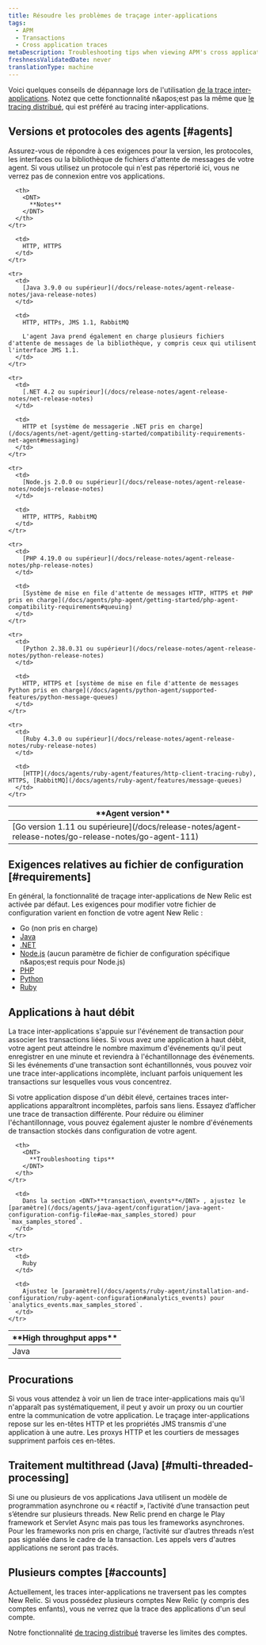 ```yaml
---
title: Résoudre les problèmes de traçage inter-applications
tags:
  - APM
  - Transactions
  - Cross application traces
metaDescription: Troubleshooting tips when viewing APM's cross application tracing maps.
freshnessValidatedDate: never
translationType: machine
---
```


Voici quelques conseils de dépannage lors de l'utilisation [de la trace inter-applications](/docs/apm/transactions/cross-application-traces/introduction-cross-application-traces). Notez que cette fonctionnalité n&amp;apos;est pas la même que [le tracing distribué](/docs/apm/distributed-tracing/getting-started/introduction-distributed-tracing), qui est préféré au tracing inter-applications.

## Versions et protocoles des agents [#agents]

Assurez-vous de répondre à ces exigences pour la version, les protocoles, les interfaces ou la bibliothèque de fichiers d'attente de messages de votre agent. Si vous utilisez un protocole qui n'est pas répertorié ici, vous ne verrez pas de connexion entre vos applications.

<table>
  <thead>
    <tr>
      <th width={200}>
        <DNT>
          **Agent version**
        </DNT>
      </th>

      <th>
        <DNT>
          **Notes**
        </DNT>
      </th>
    </tr>
  </thead>

  <tbody>
    <tr>
      <td>
        [Go version 1.11 ou supérieure](/docs/release-notes/agent-release-notes/go-release-notes/go-agent-111)
      </td>

      <td>
        HTTP, HTTPS
      </td>
    </tr>

    <tr>
      <td>
        [Java 3.9.0 ou supérieur](/docs/release-notes/agent-release-notes/java-release-notes)
      </td>

      <td>
        HTTP, HTTPs, JMS 1.1, RabbitMQ

        L'agent Java prend également en charge plusieurs fichiers d'attente de messages de la bibliothèque, y compris ceux qui utilisent l'interface JMS 1.1.
      </td>
    </tr>

    <tr>
      <td>
        [.NET 4.2 ou supérieur](/docs/release-notes/agent-release-notes/net-release-notes)
      </td>

      <td>
        HTTP et [système de messagerie .NET pris en charge](/docs/agents/net-agent/getting-started/compatibility-requirements-net-agent#messaging)
      </td>
    </tr>

    <tr>
      <td>
        [Node.js 2.0.0 ou supérieur](/docs/release-notes/agent-release-notes/nodejs-release-notes)
      </td>

      <td>
        HTTP, HTTPS, RabbitMQ
      </td>
    </tr>

    <tr>
      <td>
        [PHP 4.19.0 ou supérieur](/docs/release-notes/agent-release-notes/php-release-notes)
      </td>

      <td>
        [Système de mise en file d'attente de messages HTTP, HTTPS et PHP pris en charge](/docs/agents/php-agent/getting-started/php-agent-compatibility-requirements#queuing)
      </td>
    </tr>

    <tr>
      <td>
        [Python 2.38.0.31 ou supérieur](/docs/release-notes/agent-release-notes/python-release-notes)
      </td>

      <td>
        HTTP, HTTPS et [système de mise en file d'attente de messages Python pris en charge](/docs/agents/python-agent/supported-features/python-message-queues)
      </td>
    </tr>

    <tr>
      <td>
        [Ruby 4.3.0 ou supérieur](/docs/release-notes/agent-release-notes/ruby-release-notes)
      </td>

      <td>
        [HTTP](/docs/agents/ruby-agent/features/http-client-tracing-ruby), HTTPS, [RabbitMQ](/docs/agents/ruby-agent/features/message-queues)
      </td>
    </tr>
  </tbody>
</table>

## Exigences relatives au fichier de configuration [#requirements]

En général, la fonctionnalité de traçage inter-applications de New Relic est activée par défaut. Les exigences pour modifier votre fichier de configuration varient en fonction de votre agent New Relic :

* Go (non pris en charge)
* [Java](/docs/agents/java-agent/configuration/java-agent-configuration-config-file#Cross_Application_Tracer)
* [.NET](/docs/agents/net-agent/installation-and-configuration/net-agent-configuration#cross_application_tracer)
* [Node.js](/docs/agents/nodejs-agent/installation-configuration/nodejs-agent-configuration) (aucun paramètre de fichier de configuration spécifique n&amp;apos;est requis pour Node.js)
* [PHP](/docs/agents/php-agent/configuration/php-agent-configuration#inivar-cross-app-tracer-enabled)
* [Python](/docs/agents/python-agent/installation-configuration/python-agent-configuration#cross-application-tracer)
* [Ruby](/docs/agents/ruby-agent/features/cross-application-tracing-ruby)

## Applications à haut débit

La trace inter-applications s'appuie sur l'événement de transaction pour associer les transactions liées. Si vous avez une application à haut débit, votre agent peut atteindre le nombre maximum d'événements qu'il peut enregistrer en une minute et reviendra à l'échantillonnage des événements. Si les événements d'une transaction sont échantillonnés, vous pouvez voir une trace inter-applications incomplète, incluant parfois uniquement les transactions sur lesquelles vous vous concentrez.

Si votre application dispose d'un débit élevé, certaines traces inter-applications apparaîtront incomplètes, parfois sans liens. Essayez d’afficher une trace de transaction différente. Pour réduire ou éliminer l'échantillonnage, vous pouvez également ajuster le nombre d'événements de transaction stockés dans configuration de votre agent.

<table>
  <thead>
    <tr>
      <th width={200}>
        <DNT>
          **High throughput apps**
        </DNT>
      </th>

      <th>
        <DNT>
          **Troubleshooting tips**
        </DNT>
      </th>
    </tr>
  </thead>

  <tbody>
    <tr>
      <td>
        Java
      </td>

      <td>
        Dans la section <DNT>**transaction\_events**</DNT> , ajustez le [paramètre](/docs/agents/java-agent/configuration/java-agent-configuration-config-file#ae-max_samples_stored) pour `max_samples_stored`.
      </td>
    </tr>

    <tr>
      <td>
        Ruby
      </td>

      <td>
        Ajustez le [paramètre](/docs/agents/ruby-agent/installation-and-configuration/ruby-agent-configuration#analytics_events) pour `analytics_events.max_samples_stored`.
      </td>
    </tr>
  </tbody>
</table>

## Procurations

Si vous vous attendez à voir un lien de trace inter-applications mais qu'il n'apparaît pas systématiquement, il peut y avoir un proxy ou un courtier entre la communication de votre application. Le traçage inter-applications repose sur les en-têtes HTTP et les propriétés JMS transmis d'une application à une autre. Les proxys HTTP et les courtiers de messages suppriment parfois ces en-têtes.

## Traitement multithread (Java) [#multi-threaded-processing]

Si une ou plusieurs de vos applications Java utilisent un modèle de programmation asynchrone ou « réactif », l’activité d’une transaction peut s’étendre sur plusieurs threads. New Relic prend en charge le Play framework et Servlet Async mais pas tous les frameworks asynchrones. Pour les frameworks non pris en charge, l’activité sur d’autres threads n’est pas signalée dans le cadre de la transaction. Les appels vers d'autres applications ne seront pas tracés.

## Plusieurs comptes [#accounts]

Actuellement, les traces inter-applications ne traversent pas les comptes New Relic. Si vous possédez plusieurs comptes New Relic (y compris des comptes enfants), vous ne verrez que la trace des applications d'un seul compte.

Notre fonctionnalité [de tracing distribué](/docs/distributed-tracing/concepts/introduction-distributed-tracing) traverse les limites des comptes.